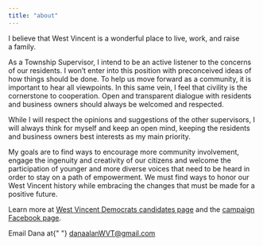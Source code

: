 ```yaml
---
title: "about"
---
```


I believe that West Vincent is a wonderful place to live, work, and raise a&nbsp;family.

As a Township Supervisor, I intend to be an active listener to the concerns of our residents. I won’t enter into this position with preconceived ideas of how things should be done. To help us move forward as a community, it is important to hear all viewpoints. In this same vein, I feel that civility is the cornerstone to cooperation. Open and transparent dialogue with residents and business owners should always be welcomed and&nbsp;respected.

While I will respect the opinions and suggestions of the other supervisors, I will always think for myself and keep an open mind, keeping the residents and business owners best interests as my main&nbsp;priority.

My goals are to find ways to encourage more community involvement, engage the ingenuity and creativity of our citizens and welcome the participation of younger and more diverse voices that need to be heard in order to stay on a path of empowerment. We must find ways to honor our West Vincent history while embracing the changes that must be made for a positive&nbsp;future.

Learn more at [West Vincent Democrats candidates page](https://westvincentdemocrats.com/candidates) and the [campaign Facebook page](https://www.facebook.com/DanaAlan_WVT-100405935539466).

<p>
  Email Dana at{" "}
  <a href="mailto:danaalanWVT@gmail.com" variant="info">
    danaalanWVT@gmail.com
  </a>
</p>
